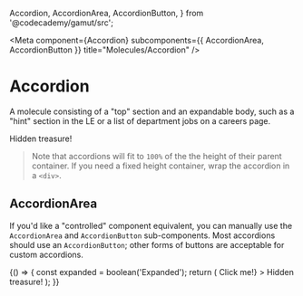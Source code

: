   Accordion,
  AccordionArea,
  AccordionButton,
} from '@codecademy/gamut/src';


<Meta
  component={Accordion}
  subcomponents={{ AccordionArea, AccordionButton }}
  title="Molecules/Accordion"
/>

# Accordion

<StoryStatus status="volatile" />

A molecule consisting of a "top" section and an expandable body,
such as a "hint" section in the LE or a list of department jobs on a careers page.

<Preview>
  <Story name="Accordion">
    <Accordion
      expanded={expanded}
      size={select('Size', ['normal', 'large'], undefined)}
      theme={select('Theme', ['blue', 'plain', 'yellow'], undefined)}
      top="Click me!"
    >
      Hidden treasure!
    </Accordion>
  </Story>
</Preview>

<Props of={Accordion} />

> Note that accordions will fit to `100%` of the the height of their parent container.
> If you need a fixed height container, wrap the accordion in a `<div>`.

## AccordionArea

If you'd like a "controlled" component equivalent, you can manually use the `AccordionArea` and `AccordionButton` sub-components.
Most accordions should use an `AccordionButton`; other forms of buttons are acceptable for custom accordions.

<Preview>
  <Story name="AccordionArea">
    {() => {
      const expanded = boolean('Expanded');
      return (
        <AccordionArea
          expanded={expanded}
          top={<AccordionButton expanded={expanded}>Click me!</AccordionButton>}
        >
          Hidden treasure!
        </AccordionArea>
      );
    }}
  </Story>
</Preview>

<Props of={AccordionArea} />
